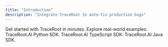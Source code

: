```yaml
---
title: "Introduction"
description: "Integrate TraceRoot to auto-fix production bugs"
---
```


<CardGroup cols={2}>
  <Card title="Quick Start" icon="rocket" href="/quickstart">
    Get started with TraceRoot in minutes.
  </Card>
  <Card title="Examples" icon="folder" href="https://github.com/traceroot-ai/traceroot/tree/main/examples">
    Explore real-world examples.
  </Card>
  <Card title="Install Python SDK" icon="python" href="/sdk/python">
    TraceRoot.AI Python SDK.
  </Card>
  <Card title="Install TypeScript SDK" icon="js" href="/sdk/typescript">
    TraceRoot.AI TypeScript SDK.
  </Card>
  <Card title="Install Java SDK" icon="js" href="/sdk/java">
    TraceRoot.AI Java SDK.
  </Card>
</CardGroup>
